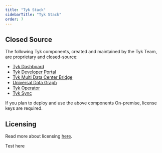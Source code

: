 ```yaml
---
title: "Tyk Stack"
sidebarTitle: "Tyk Stack"
order: 7
---
```



<OssProductListInclude/>

## Closed Source

The following Tyk components, created and maintained by the Tyk Team, are proprietary and closed-source:

* [Tyk Dashboard](/nightly/tyk-dashboard)
* [Tyk Developer Portal](/nightly/tyk-developer-portal)
* [Tyk Multi Data Center Bridge](/nightly/api-management/mdcb#managing-geographically-distributed-gateways-to-minimize-latency-and-protect-data-sovereignty)
* [Universal Data Graph](/nightly/api-management/data-graph#overview)
* [Tyk Operator](/nightly/api-management/automations/operator#what-is-tyk-operator)
* [Tyk Sync](/nightly/api-management/automations/sync)

If you plan to deploy and use the above components On-premise, license keys are required.

## Licensing
Read more about licensing [here](/nightly/apim#licensing).


Test here
